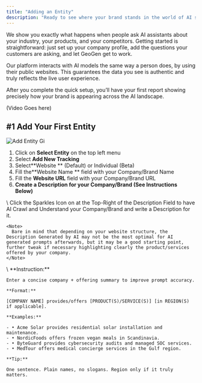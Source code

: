 ```yaml
---
title: "Adding an Entity"
description: "Ready to see where your brand stands in the world of AI search? GeoGen is the clearest path to knowing."
---
```


We show you exactly what happens when people ask AI assistants about your industry, your products, and your competitors. Getting started is straightforward: just set up your company profile, add the questions your customers are asking, and let GeoGen get to work.

<Info>
  Our platform interacts with AI models the same way a person does, by using their public websites. This guarantees the data you see is authentic and truly reflects the live user experience.
</Info>

After you complete the quick setup, you’ll have your first report showing precisely how your brand is appearing across the AI landscape.

(Video Goes here)

## #1 Add Your First Entity

![Add Entity Gi](/images/add-entity.gif)

1. Click on **Select Entity** on the top left menu
2. Select **Add New Tracking**
3. Select\*\*Website \*\* (Default) or Individual (Beta)
4. Fill the\*\*Website Name \*\* field with your Company/Brand Name
5. Fill the **Website URL** field with your Company/Brand URL
6. **Create a Description for your Company/Brand (See Instructions Below)**

<Columns cols={2}>
  <Card title="AI Generated Description" icon="sparkles" iconType="regular" color="#62279b">
    \
    Click the Sparkles Icon on at the Top-Right of the Description Field to have AI Crawl and Understand your Company/Brand and write a Description for it.

    <Note>
      Bare in mind that depending on your website structure, the Description Generated by AI may not be the most optimal for AI generated prompts afterwards, but it may be a good starting point, further tweak if necessary highlighting clearly the product/services offered by your company.
    </Note>
  </Card>
  <Card title="Manual Description" icon="pencil" iconType="duotone" color="#62279b">
    \
    **Instruction:**

    Enter a concise company + offering summary to improve prompt accuracy.

    **Format:**

    [COMPANY NAME] provides/offers [PRODUCT(S)/SERVICE(S)] [in REGION(S) if applicable].

    **Examples:**

    - • Acme Solar provides residential solar installation and maintenance.
    - • NordicFoods offers frozen vegan meals in Scandinavia.
    - • ByteGuard provides cybersecurity audits and managed SOC services.
    - • MedTour offers medical concierge services in the Gulf region.

    **Tip:**

    One sentence. Plain names, no slogans. Region only if it truly matters.
  </Card>
</Columns>